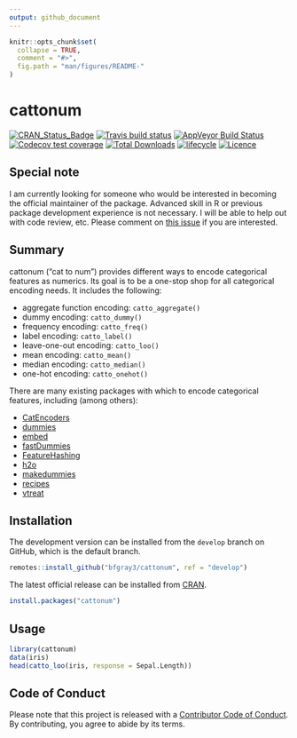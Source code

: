 ```yaml
---
output: github_document
---
```


<!-- README.md is generated from README.Rmd. Please edit that file -->

```r
knitr::opts_chunk$set(
  collapse = TRUE,
  comment = "#>",
  fig.path = "man/figures/README-"
)
```

# cattonum

[![CRAN_Status_Badge](http://www.r-pkg.org/badges/version/cattonum)](https://cran.r-project.org/package=cattonum)
[![Travis build status](https://travis-ci.org/bfgray3/cattonum.svg?branch=develop)](https://travis-ci.org/bfgray3/cattonum)
[![AppVeyor Build Status](https://ci.appveyor.com/api/projects/status/github/bfgray3/cattonum?branch=develop&svg=true)](https://ci.appveyor.com/project/bfgray3/cattonum)
[![Codecov test coverage](https://codecov.io/gh/bfgray3/cattonum/branch/develop/graph/badge.svg)](https://codecov.io/gh/bfgray3/cattonum?branch=develop)
[![Total Downloads](http://cranlogs.r-pkg.org/badges/grand-total/cattonum)](https://cran.r-project.org/package=cattonum)
[![lifecycle](https://img.shields.io/badge/lifecycle-maturing-blue.svg)](https://www.tidyverse.org/lifecycle/#maturing)
[![Licence](https://img.shields.io/github/license/mashape/apistatus.svg)](http://choosealicense.com/licenses/mit/)

## Special note

I am currently looking for someone who would be interested in becoming the official maintainer of the package. Advanced skill in R or previous package development experience is not necessary. I will be able to help out with code review, etc.  Please comment on [this issue](https://github.com/bfgray3/cattonum/issues/40) if you are interested.

## Summary

cattonum ("cat to num") provides different ways to encode categorical features as numerics.  Its goal is to be a one-stop shop for all categorical encoding needs.  It includes the following:

* aggregate function encoding: `catto_aggregate()`
* dummy encoding: `catto_dummy()`
* frequency encoding: `catto_freq()`
* label encoding: `catto_label()`
* leave-one-out encoding: `catto_loo()`
* mean encoding: `catto_mean()`
* median encoding: `catto_median()`
* one-hot encoding: `catto_onehot()`

There are many existing packages with which to encode categorical features, including (among others):

* [CatEncoders](https://cran.r-project.org/package=CatEncoders)
* [dummies](https://cran.r-project.org/package=dummies)
* [embed](https://github.com/tidymodels/embed)
* [fastDummies](https://cran.r-project.org/package=fastDummies)
* [FeatureHashing](https://cran.r-project.org/package=FeatureHashing)
* [h2o](https://cran.r-project.org/package=h2o)
* [makedummies](https://cran.r-project.org/package=makedummies)
* [recipes](https://cran.r-project.org/package=recipes)
* [vtreat](https://cran.r-project.org/package=vtreat)

## Installation

The development version can be installed from the `develop` branch on GitHub, which is the default branch.

```r
remotes::install_github("bfgray3/cattonum", ref = "develop")
```

The latest official release can be installed from [CRAN](https://CRAN.R-project.org/package=cattonum).

```r
install.packages("cattonum")
```

## Usage

```r
library(cattonum)
data(iris)
head(catto_loo(iris, response = Sepal.Length))
```

## Code of Conduct

Please note that this project is released with a
[Contributor Code of Conduct](https://github.com/bfgray3/cattonum/blob/develop/.github/CODE_OF_CONDUCT.md).
By contributing, you agree to abide by its terms.
